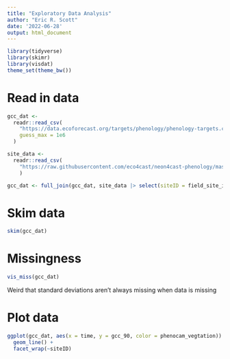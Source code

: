```yaml
---
title: "Exploratory Data Analysis"
author: "Eric R. Scott"
date: '2022-06-28'
output: html_document
---
```


```r
library(tidyverse)
library(skimr)
library(visdat)
theme_set(theme_bw())
```


# Read in data

```r
gcc_dat <- 
  readr::read_csv(
    "https://data.ecoforecast.org/targets/phenology/phenology-targets.csv.gz",
    guess_max = 1e6
  )

site_data <- 
  readr::read_csv(
    "https://raw.githubusercontent.com/eco4cast/neon4cast-phenology/master/Phenology_NEON_Field_Site_Metadata_20210928.csv"
    )

gcc_dat <- full_join(gcc_dat, site_data |> select(siteID = field_site_id, phenocam_vegtation))
```
# Skim data

```r
skim(gcc_dat)
```
# Missingness

```r
vis_miss(gcc_dat)
```

Weird that standard deviations aren't always missing when data is missing

# Plot data

```r
ggplot(gcc_dat, aes(x = time, y = gcc_90, color = phenocam_vegtation)) +
  geom_line() +
  facet_wrap(~siteID)
```

